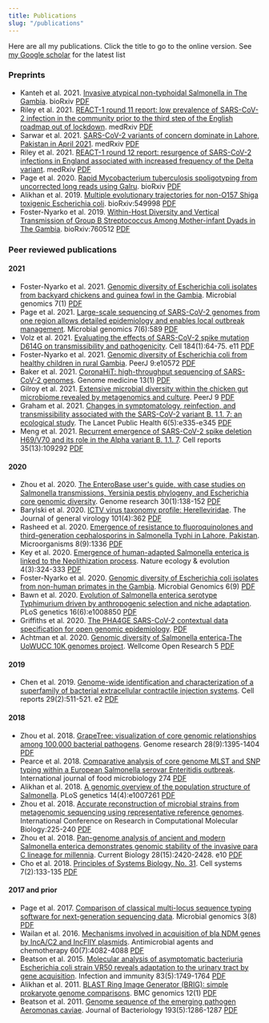 ```yaml
---
title: Publications
slug: "/publications"
---
```

Here are all my publications. Click the title to go to the online version.
See [my Google scholar](https://scholar.google.com/citations?hl=en&user=BpzrleYAAAAJ&view_op=list_works) for the latest list

### Preprints
- Kanteh et al. 2021. [Invasive atypical non-typhoidal Salmonella in The Gambia](https://doi.org/10.1101/2021.02.18.431831). bioRxiv [PDF](/papers/kanteh.2021.sal.biorxiv.pdf)
- Riley et al. 2021. [REACT-1 round 11 report: low prevalence of SARS-CoV-2 infection in the community prior to the third step of the English roadmap out of lockdown](https://doi.org/10.1101/2021.05.13.21257144). medRxiv [PDF](/papers/riley.2021.reactround11.medrxiv.pdf)
- Sarwar et al. 2021. [SARS-CoV-2 variants of concern dominate in Lahore, Pakistan in April 2021](https://doi.org/10.1101/2021.06.04.21258352). medRxiv [PDF](/papers/sarwar.2021.covpakistan.medrxiv.pdf)
- Riley et al. 2021. [REACT-1 round 12 report: resurgence of SARS-CoV-2 infections in England associated with increased frequency of the Delta variant](https://doi.org/10.1101/2021.06.17.21259103). medRxiv [PDF](/papers/riley.2021.reactround12.medrxiv.pdf)
- Page et al. 2020. [Rapid Mycobacterium tuberculosis spoligotyping from uncorrected long reads using Galru](https://doi.org/10.1101/2020.05.31.126490). bioRxiv [PDF](/papers/page.2020.biorxiv.galru.pdf)
- Alikhan et al. 2019. [Multiple evolutionary trajectories for non-O157 Shiga toxigenic Escherichia coli](https://doi.org/10.1101/549998). bioRxiv:549998 [PDF](/papers/alikhan.2019.biorxiv.ecoli.pdf)
- Foster-Nyarko et al. 2019. [Within-Host Diversity and Vertical Transmission of Group B Streptococcus Among Mother-infant Dyads in The Gambia](https://doi.org/10.1101/760512). bioRxiv:760512 [PDF](/papers/foster.2019.biorxiv.gbs.pdf)

### Peer reviewed publications

#### 2021
- Foster-Nyarko et al. 2021. [Genomic diversity of Escherichia coli isolates from backyard chickens and guinea fowl in the Gambia](https://dx.doi.org/10.1099%2Fmgen.0.000484). Microbial genomics 7(1) [PDF](/papers/foster.2021.mgen.chicken.pdf)
- Page et al. 2021. [Large-scale sequencing of SARS-CoV-2 genomes from one region allows detailed epidemiology and enables local outbreak management](https://doi.org/10.1099/mgen.0.000589). Microbial genomics 7(6):589 [PDF](/papers/page.2021.mgen.norwcov.pdf)
- Volz et al. 2021. [Evaluating the effects of SARS-CoV-2 spike mutation D614G on transmissibility and pathogenicity](https://doi.org/10.1016/j.cell.2020.11.020). Cell 184(1):64-75. e11 [PDF](/papers/volz.2021.d614g.cell.pdf)
- Foster-Nyarko et al. 2021. [Genomic diversity of Escherichia coli from healthy children in rural Gambia](https://doi.org/10.7717/peerj.10572). PeerJ 9:e10572 [PDF](/papers/foster.2021.ruralgambia.peerj.pdf)
- Baker et al. 2021. [CoronaHiT: high-throughput sequencing of SARS-CoV-2 genomes](https://doi.org/10.1186/s13073-021-00839-5). Genome medicine 13(1) [PDF](/papers/baker.2021.genmed.coronahit.pdf)
- Gilroy et al. 2021. [Extensive microbial diversity within the chicken gut microbiome revealed by metagenomics and culture](https://dx.doi.org/10.7717%2Fpeerj.10941). PeerJ 9 [PDF](/papers/gilroy.2021.chickenmicro.peerj.pdf)
- Graham et al. 2021. [Changes in symptomatology, reinfection, and transmissibility associated with the SARS-CoV-2 variant B. 1.1. 7: an ecological study](https://doi.org/10.1016/S2468-2667(21)00055-4). The Lancet Public Health 6(5):e335-e345 [PDF](/papers/graham.2021.b117.lph.pdf)
- Meng et al. 2021. [Recurrent emergence of SARS-CoV-2 spike deletion H69/V70 and its role in the Alpha variant B. 1.1. 7](https://doi.org/10.1016/j.celrep.2021.109292). Cell reports 35(13):109292 [PDF](/papers/meng.2021.b117.cellreports.pdf)

#### 2020
- Zhou et al. 2020. [The EnteroBase user's guide, with case studies on Salmonella transmissions, Yersinia pestis phylogeny, and Escherichia core genomic diversity](https://doi.org/10.1101/gr.251678.119). Genome research 30(1):138-152 [PDF](/papers/Zhou.2019.genres.enterobase.pdf)
- Barylski et al. 2020. [ICTV virus taxonomy profile: Herelleviridae](https://doi.org/10.1099/jgv.0.001392). The Journal of general virology 101(4):362 [PDF](/papers/Barylski.2020.genvirol.herelle.pdf)
- Rasheed et al. 2020. [Emergence of resistance to fluoroquinolones and third-generation cephalosporins in Salmonella Typhi in Lahore, Pakistan](https://doi.org/10.3390/microorganisms8091336). Microorganisms 8(9):1336 [PDF](/papers/microorganisms-08-01336.pdf)
- Key et al. 2020. [Emergence of human-adapted Salmonella enterica is linked to the Neolithization process](https://doi.org/10.1038/s41559-020-1106-9). Nature ecology & evolution 4(3):324-333 [PDF](/papers/key.2020.ecoevol.adna.pdf)
- Foster-Nyarko et al. 2020. [Genomic diversity of Escherichia coli isolates from non-human primates in the Gambia](https://dx.doi.org/10.1099%2Fmgen.0.000428). Microbial Genomics 6(9) [PDF](/papers/Foster.2020.primate.mgen.pdf)
- Bawn et al. 2020. [Evolution of Salmonella enterica serotype Typhimurium driven by anthropogenic selection and niche adaptation](https://doi.org/10.1371/journal.pgen.1008850). PLoS genetics 16(6):e1008850 [PDF](/papers/bawn.2020.plosgen.tm.pdf)
- Griffiths et al. 2020. [The PHA4GE SARS-CoV-2 contextual data specification for open genomic epidemiology](https://doi.org/10.20944/preprints202008.0220.v1).  [PDF](/papers/griffiths.2020.preprints.phage.pdf)
- Achtman et al. 2020. [Genomic diversity of Salmonella enterica-The UoWUCC 10K genomes project](https://dx.doi.org/10.12688%2Fwellcomeopenres.16291.2). Wellcome Open Research 5 [PDF](/papers/achtman.2021.uowucc.wellcomeopenres.pdf)

#### 2019
- Chen et al. 2019. [Genome-wide identification and characterization of a superfamily of bacterial extracellular contractile injection systems](https://doi.org/10.1016/j.celrep.2019.08.096). Cell reports 29(2):511-521. e2 [PDF](/papers/chen.2019.cellrep.pvc.pdf)

#### 2018
- Zhou et al. 2018. [GrapeTree: visualization of core genomic relationships among 100,000 bacterial pathogens](https://doi.org/10.1101/gr.232397.117). Genome research 28(9):1395-1404 [PDF](/papers/zhou.2018.gen-res.graptree.pdf)
- Pearce et al. 2018. [Comparative analysis of core genome MLST and SNP typing within a European Salmonella serovar Enteritidis outbreak](https://doi.org/10.1016/j.ijfoodmicro.2018.02.023). International journal of food microbiology 274 [PDF](/papers/pearce.2018.food-micro.pt14b.pdf)
- Alikhan et al. 2018. [A genomic overview of the population structure of Salmonella](https://doi.org/10.1371/journal.pgen.1007261). PLoS genetics 14(4):e1007261 [PDF](/papers/Alikhan.2018.plos-genetics.salmonella-overview.pdf)
- Zhou et al. 2018. [Accurate reconstruction of microbial strains from metagenomic sequencing using representative reference genomes](https://doi.org/10.1007/978-3-319-89929-9_15). International Conference on Research in Computational Molecular Biology:225-240 [PDF](/papers/zhou.2018.recomb.sparse.pdf)
- Zhou et al. 2018. [Pan-genome analysis of ancient and modern Salmonella enterica demonstrates genomic stability of the invasive para C lineage for millennia](https://doi.org/10.1016/j.cub.2018.05.058). Current Biology 28(15):2420-2428. e10 [PDF](/papers/zhou.2018.curr-biol.parac.pdf)
- Cho et al. 2018. [Principles of Systems Biology, No. 31](https://doi.org/10.1016/j.cels.2018.08.005). Cell systems 7(2):133-135 [PDF](/papers/zhou.2018.cell-systems.sparse.pdf)

#### 2017 and prior
- Page et al. 2017. [Comparison of classical multi-locus sequence typing software for next-generation sequencing data](https://doi.org/10.1099/mgen.0.000124). Microbial genomics 3(8) [PDF](/papers/page.2017.mgen.mlst.pdf)
- Wailan et al. 2016. [Mechanisms involved in acquisition of bla NDM genes by IncA/C2 and IncFIIY plasmids](https://doi.org/10.1128/AAC.00368-16). Antimicrobial agents and chemotherapy 60(7):4082-4088 [PDF](/papers/wailan.2016.aac.ndm1.pdf)
- Beatson et al. 2015. [Molecular analysis of asymptomatic bacteriuria Escherichia coli strain VR50 reveals adaptation to the urinary tract by gene acquisition](https://doi.org/10.1128/IAI.02810-14). Infection and immunity 83(5):1749-1764 [PDF](/papers/beatson.2015.iai.vr50.pdf)
- Alikhan et al. 2011. [BLAST Ring Image Generator (BRIG): simple prokaryote genome comparisons](https://doi.org/10.1186/1471-2164-12-402). BMC genomics 12(1) [PDF](/papers/Alikhan.2011.bmc-genomics.BRIG.pdf)
- Beatson et al. 2011. [Genome sequence of the emerging pathogen Aeromonas caviae](https://doi.org/10.1128/JB.01337-10). Journal of Bacteriology 193(5):1286-1287 [PDF](/papers/Beatson.2011.jbac.aeromonas.pdf)
